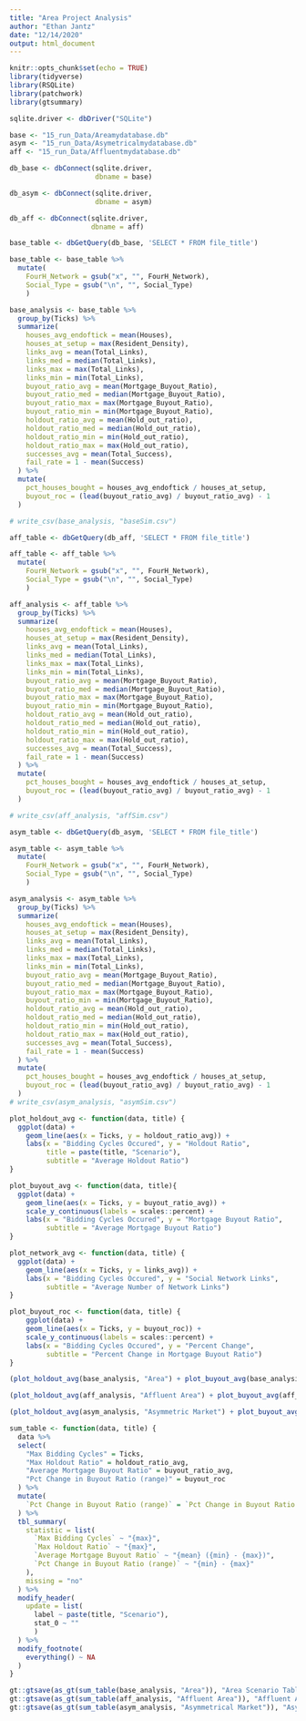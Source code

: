 ```yaml
---
title: "Area Project Analysis"
author: "Ethan Jantz"
date: "12/14/2020"
output: html_document
---
```


```r
knitr::opts_chunk$set(echo = TRUE)
library(tidyverse)
library(RSQLite)
library(patchwork)
library(gtsummary)

sqlite.driver <- dbDriver("SQLite")

base <- "15_run_Data/Areamydatabase.db"
asym <- "15_run_Data/Asymetricalmydatabase.db"
aff <- "15_run_Data/Affluentmydatabase.db"

db_base <- dbConnect(sqlite.driver,
                     dbname = base)

db_asym <- dbConnect(sqlite.driver,
                     dbname = asym)

db_aff <- dbConnect(sqlite.driver,
                    dbname = aff)
```

```r
base_table <- dbGetQuery(db_base, 'SELECT * FROM file_title')

base_table <- base_table %>%
  mutate(
    FourH_Network = gsub("x", "", FourH_Network),
    Social_Type = gsub("\n", "", Social_Type)
    )

base_analysis <- base_table %>% 
  group_by(Ticks) %>%
  summarize(
    houses_avg_endoftick = mean(Houses),
    houses_at_setup = max(Resident_Density),
    links_avg = mean(Total_Links),
    links_med = median(Total_Links),
    links_max = max(Total_Links),
    links_min = min(Total_Links),
    buyout_ratio_avg = mean(Mortgage_Buyout_Ratio),
    buyout_ratio_med = median(Mortgage_Buyout_Ratio),
    buyout_ratio_max = max(Mortgage_Buyout_Ratio),
    buyout_ratio_min = min(Mortgage_Buyout_Ratio),
    holdout_ratio_avg = mean(Hold_out_ratio),
    holdout_ratio_med = median(Hold_out_ratio),
    holdout_ratio_min = min(Hold_out_ratio),
    holdout_ratio_max = max(Hold_out_ratio),
    successes_avg = mean(Total_Success),
    fail_rate = 1 - mean(Success)
  ) %>%
  mutate(
    pct_houses_bought = houses_avg_endoftick / houses_at_setup,
    buyout_roc = (lead(buyout_ratio_avg) / buyout_ratio_avg) - 1
  )

# write_csv(base_analysis, "baseSim.csv")
```

```r
aff_table <- dbGetQuery(db_aff, 'SELECT * FROM file_title')

aff_table <- aff_table %>%
  mutate(
    FourH_Network = gsub("x", "", FourH_Network),
    Social_Type = gsub("\n", "", Social_Type)
    )

aff_analysis <- aff_table %>% 
  group_by(Ticks) %>%
  summarize(
    houses_avg_endoftick = mean(Houses),
    houses_at_setup = max(Resident_Density),
    links_avg = mean(Total_Links),
    links_med = median(Total_Links),
    links_max = max(Total_Links),
    links_min = min(Total_Links),
    buyout_ratio_avg = mean(Mortgage_Buyout_Ratio),
    buyout_ratio_med = median(Mortgage_Buyout_Ratio),
    buyout_ratio_max = max(Mortgage_Buyout_Ratio),
    buyout_ratio_min = min(Mortgage_Buyout_Ratio),
    holdout_ratio_avg = mean(Hold_out_ratio),
    holdout_ratio_med = median(Hold_out_ratio),
    holdout_ratio_min = min(Hold_out_ratio),
    holdout_ratio_max = max(Hold_out_ratio),
    successes_avg = mean(Total_Success),
    fail_rate = 1 - mean(Success)
  ) %>%
  mutate(
    pct_houses_bought = houses_avg_endoftick / houses_at_setup,
    buyout_roc = (lead(buyout_ratio_avg) / buyout_ratio_avg) - 1
  )

# write_csv(aff_analysis, "affSim.csv")
```

```r
asym_table <- dbGetQuery(db_asym, 'SELECT * FROM file_title')

asym_table <- asym_table %>%
  mutate(
    FourH_Network = gsub("x", "", FourH_Network),
    Social_Type = gsub("\n", "", Social_Type)
    )

asym_analysis <- asym_table %>% 
  group_by(Ticks) %>%
  summarize(
    houses_avg_endoftick = mean(Houses),
    houses_at_setup = max(Resident_Density),
    links_avg = mean(Total_Links),
    links_med = median(Total_Links),
    links_max = max(Total_Links),
    links_min = min(Total_Links),
    buyout_ratio_avg = mean(Mortgage_Buyout_Ratio),
    buyout_ratio_med = median(Mortgage_Buyout_Ratio),
    buyout_ratio_max = max(Mortgage_Buyout_Ratio),
    buyout_ratio_min = min(Mortgage_Buyout_Ratio),
    holdout_ratio_avg = mean(Hold_out_ratio),
    holdout_ratio_med = median(Hold_out_ratio),
    holdout_ratio_min = min(Hold_out_ratio),
    holdout_ratio_max = max(Hold_out_ratio),
    successes_avg = mean(Total_Success),
    fail_rate = 1 - mean(Success)
  ) %>%
  mutate(
    pct_houses_bought = houses_avg_endoftick / houses_at_setup,
    buyout_roc = (lead(buyout_ratio_avg) / buyout_ratio_avg) - 1
  )
# write_csv(asym_analysis, "asymSim.csv")
```

```r
plot_holdout_avg <- function(data, title) {
  ggplot(data) +
    geom_line(aes(x = Ticks, y = holdout_ratio_avg)) +
    labs(x = "Bidding Cycles Occured", y = "Holdout Ratio",
         title = paste(title, "Scenario"),
         subtitle = "Average Holdout Ratio")
}

plot_buyout_avg <- function(data, title){
  ggplot(data) +
    geom_line(aes(x = Ticks, y = buyout_ratio_avg)) +
    scale_y_continuous(labels = scales::percent) +
    labs(x = "Bidding Cycles Occured", y = "Mortgage Buyout Ratio",
         subtitle = "Average Mortgage Buyout Ratio")
}

plot_network_avg <- function(data, title) {
  ggplot(data) +
    geom_line(aes(x = Ticks, y = links_avg)) +
    labs(x = "Bidding Cycles Occured", y = "Social Network Links",
         subtitle = "Average Number of Network Links")
}

plot_buyout_roc <- function(data, title) {
    ggplot(data) +
    geom_line(aes(x = Ticks, y = buyout_roc)) +
    scale_y_continuous(labels = scales::percent) +
    labs(x = "Bidding Cycles Occured", y = "Percent Change",
         subtitle = "Percent Change in Mortgage Buyout Ratio")
}

(plot_holdout_avg(base_analysis, "Area") + plot_buyout_avg(base_analysis, "Area") + plot_network_avg(base_analysis, "Area") +plot_buyout_roc(base_analysis, "Area"))

(plot_holdout_avg(aff_analysis, "Affluent Area") + plot_buyout_avg(aff_analysis, "Affluent Area") + plot_network_avg(aff_analysis, "Affluent Area") + plot_buyout_roc(aff_analysis, "Affluent Area"))

(plot_holdout_avg(asym_analysis, "Asymmetric Market") + plot_buyout_avg(asym_analysis, "Asymmetric Market") + plot_network_avg(asym_analysis, "Asymmetric Market") + plot_buyout_roc(asym_analysis, "Asymmetric Market"))
```

```r
sum_table <- function(data, title) {
  data %>%
  select(
    "Max Bidding Cycles" = Ticks,
    "Max Holdout Ratio" = holdout_ratio_avg,
    "Average Mortgage Buyout Ratio" = buyout_ratio_avg,
    "Pct Change in Buyout Ratio (range)" = buyout_roc
  ) %>%
  mutate(
    `Pct Change in Buyout Ratio (range)` = `Pct Change in Buyout Ratio (range)` * 100
  ) %>%
  tbl_summary(
    statistic = list(
      `Max Bidding Cycles` ~ "{max}",
      `Max Holdout Ratio` ~ "{max}",
      `Average Mortgage Buyout Ratio` ~ "{mean} ({min} - {max})",
      `Pct Change in Buyout Ratio (range)` ~ "{min} - {max}"
    ),
    missing = "no"
  ) %>%
  modify_header(
    update = list(
      label ~ paste(title, "Scenario"),
      stat_0 ~ ""
      )
  ) %>%
  modify_footnote(
    everything() ~ NA
  )
} 

gt::gtsave(as_gt(sum_table(base_analysis, "Area")), "Area Scenario Table.png")
gt::gtsave(as_gt(sum_table(aff_analysis, "Affluent Area")), "Affluent Area Table.png")
gt::gtsave(as_gt(sum_table(asym_analysis, "Asymmetrical Market")), "Asymmetrical Market Table.png")
```
